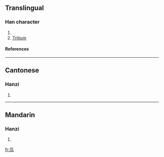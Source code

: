 ==Translingual==
===Han character===
{{Han char|rn=84|rad=气|as=03|sn=7|four=8021<sub>7</sub>|canj=人弓中中中 (ONLLL)}}
# {{defn|Han|sort=气03}}
#[[Tritium]]
====References====
{{Han ref|kx=0599.041|hdz=32010.080|uh=6C1A|ud=27674|bh=CB4A|bd=52042}}

----

==Cantonese==
===Hanzi===
{{yue-hanzi|jyut=|y=chyun1}}
# {{defn|Cantonese}}

----
==Mandarin==
===Hanzi===
{{cmn-hanzi|pin=[[chuān]] ([[chuan1]])|wg=ch'uan<sup>1</sup>}}
# {{defn|Mandarin}}

[[fr:氚]]